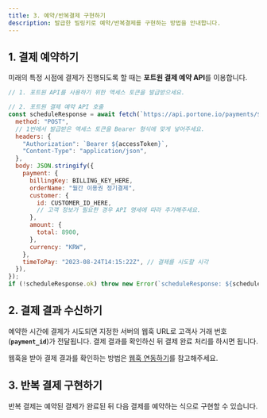 ```yaml
---
title: 3. 예약/반복결제 구현하기
description: 발급한 빌링키로 예약/반복결제를 구현하는 방법을 안내합니다.
---
```


## 1. 결제 예약하기

미래의 특정 시점에 결제가 진행되도록 할 때는 **포트원 결제 예약 API**를 이용합니다.

```javascript title="server-side"
// 1. 포트원 API를 사용하기 위한 액세스 토큰을 발급받으세요.

// 2. 포트원 결제 예약 API 호출
const scheduleResponse = await fetch(`https://api.portone.io/payments/${encodeURIComponent(UNIQUE_PAYMENT_ID)}/schedule`, {
  method: "POST",
  // 1번에서 발급받은 액세스 토큰을 Bearer 형식에 맞게 넣어주세요.
  headers: {
    "Authorization": `Bearer ${accessToken}`,
    "Content-Type": "application/json",
  },
  body: JSON.stringify({
    payment: {
      billingKey: BILLING_KEY_HERE,
      orderName: "월간 이용권 정기결제",
      customer: {
        id: CUSTOMER_ID_HERE,
        // 고객 정보가 필요한 경우 API 명세에 따라 추가해주세요.
      },
      amount: {
        total: 8900,
      },
      currency: "KRW",
    },
    timeToPay: "2023-08-24T14:15:22Z", // 결제를 시도할 시각
  }),
});
if (!scheduleResponse.ok) throw new Error(`scheduleResponse: ${scheduleResponse.statusText}`);
```

## 2. 결제 결과 수신하기

예약한 시간에 결제가 시도되면 지정한 서버의 웹훅 URL로 고객사 거래 번호(**`payment_id`**)가 전달됩니다. 결제 결과를 확인하신 뒤 결제 완료 처리를 하시면 됩니다.

웹훅을 받아 결제 결과를 확인하는 방법은 [웹훅 연동하기](../webhook)를 참고해주세요.

## 3. 반복 결제 구현하기

반복 결제는 예약된 결제가 완료된 뒤 다음 결제를 예약하는 식으로 구현할 수 있습니다.

